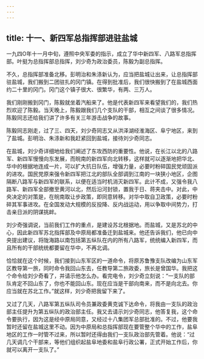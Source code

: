 ```yaml
---
---
---
```

title: 十一、新四军总指挥部进驻盐城
---



一九四O年十一月中旬，遵照中央军委的指示，成立了华中新四军、八路军总指挥部。叶挺为总指挥部总指挥，刘少奇为政治委员，陈毅为副总指挥。

不久，总指挥部准备北移。彭明治和朱涤新认为，应当把盐城让出来，让总指挥部驻盐城，我们搬到二团驻扎的冈门镇。在得到批准后，我们很快搬到了在盐城西面约二十里的冈门。冈门这个镇子很大、很繁华，有两、三万人。

我们刚刚搬到冈门，陈毅就坐着汽船来了。他是代表新四军来看望我们的，我们热烈欢迎了陈毅。当天晚上，陈毅跟我们几个支队的干部，相互之间谈了很多情况。陈毅同志还给我们讲了许多有关三年游击战争的故事。

陈毅同志刚走，过了三、四天，刘少奇同志又从洪泽湖经淮海区、阜宁地区，来到了盐城。彭明治、朱涤新和我赶紧回到盐城，接待刘少奇同志。

在盐城，刘少奇详细地给我们阐述了东攻西防的重要性。他说，在长江以北的八路军、新四军慢慢向东发展，而皖南的新四军向北转移，这样就可以逐渐地把华北、华中的根据地连成一片，可以扩大抗日队伍，增强力量，必要时粉碎国民党顽固派的进攻。国民党原来强令新四军把江北的部队全部调到江南的一块狭小地区，企图隔断八路军与新四军的联系，以便在适当时机消灭新四军。此计不成，又强令我八路军、新四军全部撤至黄河以北，然后沿河封锁，置我于日、蒋夹击中。对此，中央决定的对策是，在皖南取让步政策，即同意转移。对华中取自卫政策，必要时粉碎其军事进攻。在全国发动大规模的反投降、反内战运动，用以争取中间势力，打击亲日派的阴谋挑衅。

刘少奇强调说，当前我们工作的重点，是建设苏北根据地。而盐城，又是苏北的中心，因此新四军苏北指挥部及中原局都准备迁到盐城来。他还告诉我们，他已向中央提出建议，将陇海路以南包括第五纵队在内的所有八路军，统统编入新四军，而且所有的干部统统都要留在华中，不再北调。

恰恰就在这个时候，我们接到山东军区的一道命令，将原苏鲁豫支队改编为山东军区教导第一旅，同时命令我回山东去，任教导第二旅政委，旅长是曾国华。我把这个命令给刘少奇看了，并请示他怎么办。看完电令，刘少奇立刻说：“一支队的部队肯定不回山东了，你也不能回山东。现在应当是干部向南来，而不是向北去。你应当就在苏北工作。”就这样，刘少奇把我留下来了。

又过了几天，八路军第五纵队司令员兼政委黄克诚下达命令，将我由一支队的政治部主任提升为第五纵队的政治部主任。我又去请示刘少奇同志，他答复我，这个命令要执行，因为这是经中原局同意，又经过十八集团军总部批准的。不过，他要我暂时还留在盐城这里不动。因为中原局和总指挥部现在要管整个华中的工作，盐阜地区的工作一时管不过来，所以暂时还得由我们一支队政治部先管着。他说：“过几天调几个干部来，等他们组织起盐阜地委和盐阜行政公署，正式开始工作后，你就可以离开一支队了。”